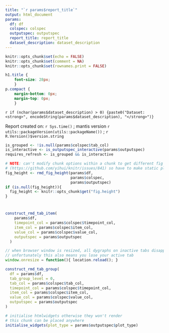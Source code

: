 ```yaml
---
title: "`r params$report_title`"
output: html_document
params:
  df: df
  colspec: colspec
  outputspec: outputspec 
  report_title: report_title
  dataset_description: dataset_description
---
```


```r
knitr::opts_chunk$set(echo = FALSE)
knitr::opts_chunk$set(comment = NA)
knitr::opts_chunk$set(rownames.print = FALSE)
```

```css
h1.title {
	font-size: 28px;
	}
p.compact {
	margin-bottom: 0px;
	margin-top: 0px;
	}
```

<p class="compact">
`r if (nchar(params$dataset_description) > 0) {paste0("Dataset: <strong>", encodeString(params$dataset_description), "</strong>")}`
</p>

<p class="compact">
Report created on: `r Sys.time()` ; mantis version `r utils::packageVersion(utils::packageName())` ; `r R.Version()$version.string`
</p>

```r
is_grouped <- !is.null(params$colspec$tab_col)
is_interactive <- is_outputspec_interactive(params$outputspec)
requires_refresh <- is_grouped && is_interactive

# NOTE: can't modify chunk options within a chunk to get different fig heights
# (https://github.com/yihui/knitr/issues/841) so have to make static plots consistent for all tabs
fig_height <- rmd_fig_height(params$df,
                             params$colspec,
                             params$outputspec)
if (is.null(fig_height)){
  fig_height <- knitr::opts_chunk$get("fig.height")
}

```

#  {.tabset .tabset-pills}

```r

construct_rmd_tab_item(
    params$df,
    timepoint_col = params$colspec$timepoint_col,
    item_col = params$colspec$item_col,
    value_col = params$colspec$value_col,
    outputspec = params$outputspec
  )

```

```js
// when browser window is resized, all dygraphs on inactive tabs disappear. Reload page to redraw them all.
// unfortunately this also means you lose your active tab
window.onresize = function(){ location.reload(); }
```

```r
construct_rmd_tab_group(
  df = params$df,
  tab_group_level = 0,
  tab_col = params$colspec$tab_col,
  timepoint_col = params$colspec$timepoint_col,
  item_col = params$colspec$item_col,
  value_col = params$colspec$value_col,
  outputspec = params$outputspec
)

```

```r
# initialise htmlwidgets otherwise they won't render
# this chunk can be placed anywhere
initialise_widgets(plot_type = params$outputspec$plot_type)
```
